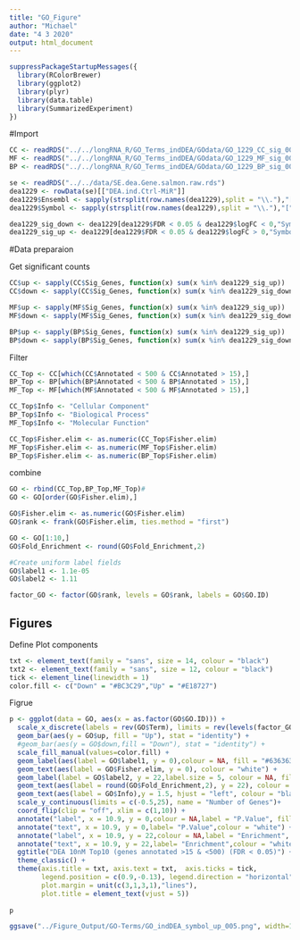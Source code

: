```yaml
---
title: "GO_Figure"
author: "Michael"
date: "4 3 2020"
output: html_document
---
```


```r
suppressPackageStartupMessages({
  library(RColorBrewer)
  library(ggplot2)
  library(plyr)
  library(data.table)
  library(SummarizedExperiment)
})
```



#Import
```r
CC <- readRDS("../../longRNA_R/GO_Terms_indDEA/GOdata/GO_1229_CC_sig_005_up_symbol_elim.rds")
MF <- readRDS("../../longRNA_R/GO_Terms_indDEA/GOdata/GO_1229_MF_sig_005_up_symbol_elim.rds")
BP <- readRDS("../../longRNA_R/GO_Terms_indDEA/GOdata/GO_1229_BP_sig_005_up_symbol_elim.rds")
```

```r
se <- readRDS("../../data/SE.dea.Gene.salmon.raw.rds")
dea1229 <- rowData(se)[["DEA.ind.Ctrl-MiR"]] 
dea1229$Ensembl <- sapply(strsplit(row.names(dea1229),split = "\\."),"[",1)
dea1229$Symbol <- sapply(strsplit(row.names(dea1229),split = "\\."),"[",2)

dea1229_sig_down <- dea1229[dea1229$FDR < 0.05 & dea1229$logFC < 0,"Symbol"]
dea1229_sig_up <- dea1229[dea1229$FDR < 0.05 & dea1229$logFC > 0,"Symbol"]
```



#Data preparaion

Get significant counts
```r
CC$up <- sapply(CC$Sig_Genes, function(x) sum(x %in% dea1229_sig_up))
CC$down <- sapply(CC$Sig_Genes, function(x) sum(x %in% dea1229_sig_down))

MF$up <- sapply(MF$Sig_Genes, function(x) sum(x %in% dea1229_sig_up))
MF$down <- sapply(MF$Sig_Genes, function(x) sum(x %in% dea1229_sig_down))

BP$up <- sapply(BP$Sig_Genes, function(x) sum(x %in% dea1229_sig_up))
BP$down <- sapply(BP$Sig_Genes, function(x) sum(x %in% dea1229_sig_down))
```


Filter
```r
CC_Top <- CC[which(CC$Annotated < 500 & CC$Annotated > 15),]
BP_Top <- BP[which(BP$Annotated < 500 & BP$Annotated > 15),]
MF_Top <- MF[which(MF$Annotated < 500 & MF$Annotated > 15),]
```


```r
CC_Top$Info <- "Cellular Component"
BP_Top$Info <- "Biological Process"
MF_Top$Info <- "Molecular Function"
```


```r
CC_Top$Fisher.elim <- as.numeric(CC_Top$Fisher.elim)
MF_Top$Fisher.elim <- as.numeric(MF_Top$Fisher.elim)
BP_Top$Fisher.elim <- as.numeric(BP_Top$Fisher.elim)
```


combine
```r
GO <- rbind(CC_Top,BP_Top,MF_Top)#
GO <- GO[order(GO$Fisher.elim),]
```


```r
GO$Fisher.elim <- as.numeric(GO$Fisher.elim)
GO$rank <- frank(GO$Fisher.elim, ties.method = "first")
```


```r
GO <- GO[1:10,]
GO$Fold_Enrichment <- round(GO$Fold_Enrichment,2)

#Create uniform label fields
GO$label1 <- 1.1e-05
GO$label2 <- 1.11
```

```r
factor_GO <- factor(GO$rank, levels = GO$rank, labels = GO$GO.ID)
```


## Figures

Define Plot components
```r
txt <- element_text(family = "sans", size = 14, colour = "black")
txt2 <- element_text(family = "sans", size = 12, colour = "black")
tick <- element_line(linewidth = 1)
color.fill <- c("Down" = "#BC3C29","Up" = "#E18727")
```




Figrue
```r
p <- ggplot(data = GO, aes(x = as.factor(GO$GO.ID))) +
  scale_x_discrete(labels = rev(GO$Term), limits = rev(levels(factor_GO)), name = "")+
  geom_bar(aes(y = GO$up, fill = "Up"), stat = "identity") +
  #geom_bar(aes(y = GO$down,fill = "Down"), stat = "identity") +
  scale_fill_manual(values=color.fill) +
  geom_label(aes(label = GO$label1, y = 0),colour = NA, fill = "#636363") +
  geom_text(aes(label = GO$Fisher.elim, y = 0), colour = "white") +
  geom_label(label = GO$label2, y = 22,label.size = 5, colour = NA, fill = "#636363") +
  geom_text(aes(label = round(GO$Fold_Enrichment,2), y = 22), colour = "white") +
  geom_text(aes(label = GO$Info),y = 1.5, hjust = "left", colour = "black") +
  scale_y_continuous(limits = c(-0.5,25), name = "Number of Genes")+ 
  coord_flip(clip = "off", xlim = c(1,10)) +
  annotate("label", x = 10.9, y = 0,colour = NA,label = "P.Value", fill = "#636363") +
  annotate("text", x = 10.9, y = 0,label= "P.Value",colour = "white") +
  annotate("label", x = 10.9, y = 22,colour = NA,label = "Enrichment", fill = "#636363") +
  annotate("text", x = 10.9, y = 22,label= "Enrichment",colour = "white") +
  ggtitle("DEA 10nM Top10 (genes annotated >15 & <500) (FDR < 0.05)") +
  theme_classic() +
  theme(axis.title = txt, axis.text = txt,  axis.ticks = tick,
        legend.position = c(0.9,-0.13), legend.direction = "horizontal", legend.text = txt2, legend.title = element_blank(),
        plot.margin = unit(c(3,1,3,1),"lines"),
        plot.title = element_text(vjust = 5))
        
p

ggsave("../Figure_Output/GO-Terms/GO_indDEA_symbol_up_005.png", width=12, height=5, units="in", dpi=300)
```

